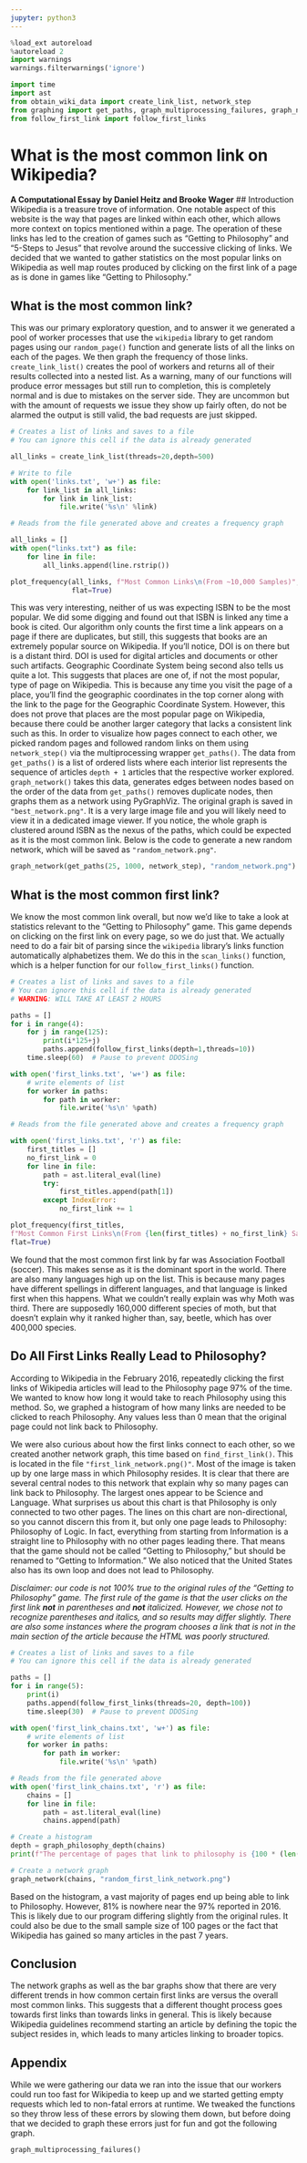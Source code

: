 ```yaml
---
jupyter: python3
---
```


```python
%load_ext autoreload
%autoreload 2
import warnings
warnings.filterwarnings('ignore')
```

```python
import time
import ast
from obtain_wiki_data import create_link_list, network_step
from graphing import get_paths, graph_multiprocessing_failures, graph_network, graph_philosophy_depth, plot_frequency
from follow_first_link import follow_first_links
```

# What is the most common link on Wikipedia?
**A Computational Essay by Daniel Heitz and Brooke Wager**
## Introduction
Wikipedia is a treasure trove of information. One notable aspect of this website is the way that pages are linked within each other, which allows more context on topics mentioned within a page. The operation of these links has led to the creation of games such as "Getting to Philosophy" and "5-Steps to Jesus" that revolve around the successive clicking of links. We decided that we wanted to gather statistics on the most popular links on Wikipedia as well map routes produced by clicking on the first link of a page as is done in games like "Getting to Philosophy."

## What is the most common link?
This was our primary exploratory question, and to answer it we generated a pool of worker processes that use the `wikipedia` library to get random pages using our `random_page()` function and generate lists of all the links on each of the pages. We then graph the frequency of those links. `create_link_list()` creates the pool of workers and returns all of their results collected into a nested list. As a warning, many of our functions will produce error messages but still run to completion, this is completely normal and is due to mistakes on the server side. They are uncommon but with the amount of requests we issue they show up fairly often, do not be alarmed the output is still valid, the bad requests are just skipped.

```python
# Creates a list of links and saves to a file
# You can ignore this cell if the data is already generated

all_links = create_link_list(threads=20,depth=500)

# Write to file
with open('links.txt', 'w+') as file:
    for link_list in all_links:
        for link in link_list:
            file.write('%s\n' %link)
```

```python
# Reads from the file generated above and creates a frequency graph

all_links = []
with open("links.txt") as file:
    for line in file:
        all_links.append(line.rstrip())

plot_frequency(all_links, f"Most Common Links\n(From ~10,000 Samples)", 
               flat=True)
```

This was very interesting, neither of us was expecting ISBN to be the most popular. We did some digging and found out that ISBN is linked any time a book is cited. Our algorithm only counts the first time a link appears on a page if there are duplicates, but still, this suggests that books are an extremely popular source on Wikipedia. If you'll notice, DOI is on there but is a distant third. DOI is used for digital articles and documents or other such artifacts. Geographic Coordinate System being second also tells us quite a lot. This suggests that places are one of, if not the most popular, type of page on Wikipedia. This is because any time you visit the page of a place, you'll find the geographic coordinates in the top corner along with the link to the page for the Geographic Coordinate System. However, this does not prove that places are the most popular page on Wikipedia, because there could be another larger category that lacks a consistent link such as this. In order to visualize how pages connect to each other, we picked random pages and followed random links on them using `network_step()` via the multiprocessing wrapper `get_paths()`. The data from `get_paths()` is a list of ordered lists where each interior list represents the sequence of articles `depth + 1` articles that the respective worker explored. `graph_network()` takes this data, generates edges between nodes based on the order of the data from `get_paths()` removes duplicate nodes, then graphs them as a network using PyGraphViz. The original graph is saved in `"best_network.png"`. It is a very large image file and you will likely need to view it in a dedicated image viewer. If you notice, the whole graph is clustered around ISBN as the nexus of the paths, which could be expected as it is the most common link. Below is the code to generate a new random network, which will be saved as `"random_network.png"`.

```python
graph_network(get_paths(25, 1000, network_step), "random_network.png")
```

## What is the most common first link?

We know the most common link overall, but now we'd like to take a look at statistics relevant to the "Getting to Philosophy" game. This game depends on clicking on the first link on every page, so we do just that. We actually need to do a fair bit of parsing since the `wikipedia` library's links function automatically alphabetizes them. We do this in the `scan_links()` function, which is a helper function for our `follow_first_links()` function.

```python
# Creates a list of links and saves to a file
# You can ignore this cell if the data is already generated
# WARNING: WILL TAKE AT LEAST 2 HOURS

paths = []
for i in range(4):
    for j in range(125):
        print(i*125+j)
        paths.append(follow_first_links(depth=1,threads=10))
    time.sleep(60)  # Pause to prevent DDOSing

with open('first_links.txt', 'w+') as file:
    # write elements of list
    for worker in paths:
        for path in worker:
            file.write('%s\n' %path)
```

```python
# Reads from the file generated above and creates a frequency graph

with open('first_links.txt', 'r') as file:
    first_titles = []
    no_first_link = 0
    for line in file:
        path = ast.literal_eval(line)
        try:
            first_titles.append(path[1])
        except IndexError:
            no_first_link += 1

plot_frequency(first_titles, 
f"Most Common First Links\n(From {len(first_titles) + no_first_link} Samples)", 
flat=True)
```

We found that the most common first link by far was Association Football (soccer). This makes sense as it is the dominant sport in the world. There are also many languages high up on the list. This is because many pages have different spellings in different languages, and that language is linked first when this happens. What we couldn't really explain was why Moth was third. There are supposedly 160,000 different species of moth, but that doesn't explain why it ranked higher than, say, beetle, which has over 400,000 species.

## Do All First Links Really Lead to Philosophy?

According to Wikipedia in the February 2016, repeatedly clicking the first links of Wikipedia articles will lead to the Philosophy page 97% of the time. We wanted to know how long it would take to reach Philosophy using this method. So, we graphed a histogram of how many links are needed to be clicked to reach Philosophy. Any values less than 0 mean that the original page could not link back to Philosophy.

We were also curious about how the first links connect to each other, so we created another network graph, this time based on `find_first_link()`. This is located in the file `"first_link_network.png()"`. Most of the image is taken up by one large mass in which Philosophy resides. It is clear that there are several central nodes to this network that explain why so many pages can link back to Philosophy. The largest ones appear to be Science and Language. What surprises us about this chart is that Philosophy is only connected to two other pages. The lines on this chart are non-directional, so you cannot discern this from it, but only one page leads to Philosophy: Philosophy of Logic. In fact, everything from starting from Information is a straight line to Philosophy with no other pages leading there. That means that the game should not be called "Getting to Philosophy," but should be renamed to "Getting to Information." We also noticed that the United States also has its own loop and does not lead to Philosophy.

*Disclaimer: our code is not 100% true to the original rules of the "Getting to Philosophy" game. The first rule of the game is that the user clicks on the first link **not** in parentheses and **not** italicized. However, we chose not to recognize parentheses and italics, and so results may differ slightly. There are also some instances where the program chooses a link that is not in the main section of the article because the HTML was poorly structured.*

```python
# Creates a list of links and saves to a file
# You can ignore this cell if the data is already generated

paths = []
for i in range(5):
    print(i)
    paths.append(follow_first_links(threads=20, depth=100))
    time.sleep(30)  # Pause to prevent DDOSing

with open('first_link_chains.txt', 'w+') as file:
    # write elements of list
    for worker in paths:
        for path in worker:
            file.write('%s\n' %path)
```

```python
# Reads from the file generated above
with open('first_link_chains.txt', 'r') as file:
    chains = []
    for line in file:
        path = ast.literal_eval(line)
        chains.append(path)

# Create a histogram
depth = graph_philosophy_depth(chains)
print(f"The percentage of pages that link to philosophy is {100 * (len(depth) - depth.count(-2)) // len(depth)}%.")

# Create a network graph
graph_network(chains, "random_first_link_network.png")
```

Based on the histogram, a vast majority of pages end up being able to link to Philosophy. However, 81% is nowhere near the 97% reported in 2016. This is likely due to our program differing slightly from the original rules. It could also be due to the small sample size of 100 pages or the fact that Wikipedia has gained so many articles in the past 7 years.

## Conclusion

The network graphs as well as the bar graphs show that there are very different trends in how common certain first links are versus the overall most common links. This suggests that a different thought process goes towards first links than towards links in general. This is likely because Wikipedia guidelines recommend starting an article by defining the topic the subject resides in, which leads to many articles linking to broader topics.

## Appendix

While we were gathering our data we ran into the issue that our workers could run too fast for Wikipedia to keep up and we started getting empty requests which led to non-fatal errors at runtime. We tweaked the functions so they throw less of these errors by slowing them down, but before doing that we decided to graph these errors just for fun and got the following graph.

```python
graph_multiprocessing_failures()
```

